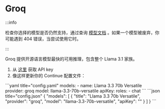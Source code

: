 
# Groq

:::info

检查你选择的模型是否仍然支持，通过查询 [模型文档](https://console.groq.com/docs/models) 。如果一个模型被废弃，你可能遇到 404 错误，当尝试使用它时。

:::

Groq 提供开源语言模型最快的可用推理，包含整个 Llama 3.1 家族。

1. 从 [这里](https://console.groq.com/keys) 获取 API key
2. 像这样更新你的 Continue 配置文件：

<Tabs groupId="config-example">
  <TabItem value="yaml" label="YAML">
  ```yaml title="config.yaml"
  models:
    - name: Llama 3.3 70b Versatile
      provider: groq
      model: llama-3.3-70b-versatile
      apiKey: <YOUR_GROQ_API_KEY>
      roles:
        - chat
  ```
  </TabItem>
  <TabItem value="json" label="JSON">
  ```json title="config.json"
  {
    "models": [
      {
        "title": "Llama 3.3 70b Versatile",
        "provider": "groq",
        "model": "llama-3.3-70b-versatile",
        "apiKey": "<YOUR_GROQ_API_KEY>"
      }
    ]
  }
  ```
  </TabItem>
</Tabs>

